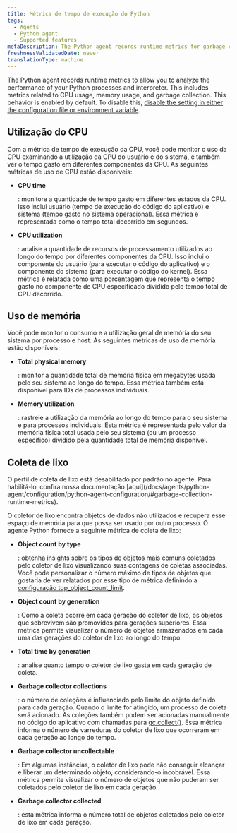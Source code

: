 ```yaml
---
title: Métrica de tempo de execução do Python
tags:
  - Agents
  - Python agent
  - Supported features
metaDescription: The Python agent records runtime metrics for garbage collection and CPU/ memory usage
freshnessValidatedDate: never
translationType: machine
---
```


The Python agent records runtime metrics to allow you to analyze the performance of your Python processes and interpreter. This includes metrics related to CPU usage, memory usage, and garbage collection. This behavior is enabled by default. To disable this, [disable the setting in either the configuration file or environment variable](/docs/apm/agents/python-agent/configuration/python-agent-configuration#runtime-metrics).

## Utilização do CPU

Com a métrica de tempo de execução da CPU, você pode monitor o uso da CPU examinando a utilização da CPU do usuário e do sistema, e também ver o tempo gasto em diferentes componentes da CPU. As seguintes métricas de uso de CPU estão disponíveis:

* <DoNotTranslate>**CPU time**</DoNotTranslate>

  : monitore a quantidade de tempo gasto em diferentes estados da CPU. Isso inclui usuário (tempo de execução do código do aplicativo) e sistema (tempo gasto no sistema operacional). Essa métrica é representada como o tempo total decorrido em segundos.

* <DoNotTranslate>**CPU utilization**</DoNotTranslate>

  : analise a quantidade de recursos de processamento utilizados ao longo do tempo por diferentes componentes da CPU. Isso inclui o componente do usuário (para executar o código do aplicativo) e o componente do sistema (para executar o código do kernel). Essa métrica é relatada como uma porcentagem que representa o tempo gasto no componente de CPU especificado dividido pelo tempo total de CPU decorrido.

## Uso de memória

Você pode monitor o consumo e a utilização geral de memória do seu sistema por processo e host. As seguintes métricas de uso de memória estão disponíveis:

* <DoNotTranslate>**Total physical memory**</DoNotTranslate>

  : monitor a quantidade total de memória física em megabytes usada pelo seu sistema ao longo do tempo. Essa métrica também está disponível para IDs de processos individuais.

* <DoNotTranslate>**Memory utilization**</DoNotTranslate>

  : rastreie a utilização da memória ao longo do tempo para o seu sistema e para processos individuais. Esta métrica é representada pelo valor da memória física total usada pelo seu sistema (ou um processo específico) dividido pela quantidade total de memória disponível.

## Coleta de lixo

<Callout variant="important">
  O perfil de coleta de lixo está desabilitado por padrão no agente. Para habilitá-lo, confira nossa documentação [aqui](/docs/agents/python-agent/configuration/python-agent-configuration/#garbage-collection-runtime-metrics).
</Callout>

O coletor de lixo encontra objetos de dados não utilizados e recupera esse espaço de memória para que possa ser usado por outro processo. O agente Python fornece a seguinte métrica de coleta de lixo:

* <DoNotTranslate>**Object count by type**</DoNotTranslate>

  : obtenha insights sobre os tipos de objetos mais comuns coletados pelo coletor de lixo visualizando suas contagens de coletas associadas. Você pode personalizar o número máximo de tipos de objetos que gostaria de ver relatados por esse tipo de métrica definindo a [configuração top_object_count_limit](/docs/agents/python-agent/configuration/python-agent-configuration/#garbage-collection-runtime-metrics).

* <DoNotTranslate>**Object count by generation**</DoNotTranslate>

  : Como a coleta ocorre em cada geração do coletor de lixo, os objetos que sobrevivem são promovidos para gerações superiores. Essa métrica permite visualizar o número de objetos armazenados em cada uma das gerações do coletor de lixo ao longo do tempo.

* <DoNotTranslate>**Total time by generation**</DoNotTranslate>

  : analise quanto tempo o coletor de lixo gasta em cada geração de coleta.

* <DoNotTranslate>**Garbage collector collections**</DoNotTranslate>

  : o número de coleções é influenciado pelo limite do objeto definido para cada geração. Quando o limite for atingido, um processo de coleta será acionado. As coleções também podem ser acionadas manualmente no código do aplicativo com chamadas para [gc.collect()](https://docs.python.org/3/library/gc.html#gc.collect). Essa métrica informa o número de varreduras do coletor de lixo que ocorreram em cada geração ao longo do tempo.

* <DoNotTranslate>**Garbage collector uncollectable**</DoNotTranslate>

  : Em algumas instâncias, o coletor de lixo pode não conseguir alcançar e liberar um determinado objeto, considerando-o incobrável. Essa métrica permite visualizar o número de objetos que não puderam ser coletados pelo coletor de lixo em cada geração.

* <DoNotTranslate>**Garbage collector collected**</DoNotTranslate>

  : esta métrica informa o número total de objetos coletados pelo coletor de lixo em cada geração.